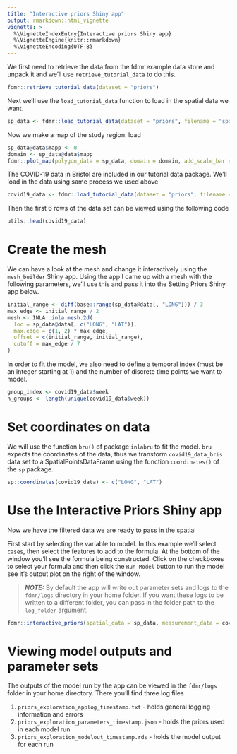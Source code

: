 ```yaml
---
title: "Interactive priors Shiny app"
output: rmarkdown::html_vignette
vignette: >
  %\VignetteIndexEntry{Interactive priors Shiny app}
  %\VignetteEngine{knitr::rmarkdown}
  %\VignetteEncoding{UTF-8}
---
```


We first need to retrieve the data from the fdmr example data store and unpack it and we'll use `retrieve_tutorial_data` to do this.

```r
fdmr::retrieve_tutorial_data(dataset = "priors")
```

Next we'll use the `load_tutorial_data` function to load in the spatial data we want.

```r
sp_data <- fdmr::load_tutorial_data(dataset = "priors", filename = "spatial_dataBris.rds")
```

Now we make a map of the study region.
load
```r
sp_data@data$mapp <- 0
domain <- sp_data@data$mapp
fdmr::plot_map(polygon_data = sp_data, domain = domain, add_scale_bar = TRUE, polygon_fill_opacity = 0.5, palette = "YlOrRd")
```

The COVID-19 data in Bristol are included in our tutorial data package. We'll load in the data using same process we used above

```r
covid19_data <- fdmr::load_tutorial_data(dataset = "priors", filename = "covid19_dataBris.rds")
```

Then the first 6 rows of the data set can be viewed using the following code

```r
utils::head(covid19_data)
```

# Create the mesh

We can have a look at the mesh and change it interactively using the `mesh_builder` Shiny app. Using the app I came up with a mesh with the following parameters, we'll use this
and pass it into the Setting Priors Shiny app below.

```r
initial_range <- diff(base::range(sp_data@data[, "LONG"])) / 3
max_edge <- initial_range / 2
mesh <- INLA::inla.mesh.2d(
  loc = sp_data@data[, c("LONG", "LAT")],
  max.edge = c(1, 2) * max_edge,
  offset = c(initial_range, initial_range),
  cutoff = max_edge / 7
)
```

In order to fit the model, we also need to define a temporal index (must be an integer starting at 1) and the number of discrete time points we want to model.

```r
group_index <- covid19_data$week
n_groups <- length(unique(covid19_data$week))
```

# Set coordinates on data

We will use the function `bru()` of package `inlabru` to fit the model. `bru` expects the coordinates of the data, thus we transform `covid19_data_bris` data set to a SpatialPointsDataFrame using the function `coordinates()` of the `sp` package.

```r
sp::coordinates(covid19_data) <- c("LONG", "LAT")
```

# Use the Interactive Priors Shiny app

Now we have the filtered data we are ready to pass in the spatial 

First start by selecting the variable to model. In this example we'll select `cases`, then select the features to add to the formula. At the bottom of the window you'll see the formula being constructed.
Click on the checkboxes to select your formula and then click the `Run Model` button to run the model see it's output plot on the right of the window.

> **_NOTE:_**  By default the app will write out parameter sets and logs to the `fdmr/logs` directory in your home folder. If you want these logs to be written to a different folder, you can pass in the folder path to the `log_folder` argument.

```r
fdmr::interactive_priors(spatial_data = sp_data, measurement_data = covid19_data, mesh=mesh, time_variable="week")
```

# Viewing model outputs and parameter sets

The outputs of the model run by the app can be viewed in the `fdmr/logs` folder in your home directory. There you'll find three log files

1. `priors_exploration_applog_timestamp.txt` - holds general logging information and errors
2. `priors_exploration_parameters_timestamp.json` - holds the priors used in each model run
3. `priors_exploration_modelout_timestamp.rds` - holds the model output for each run
